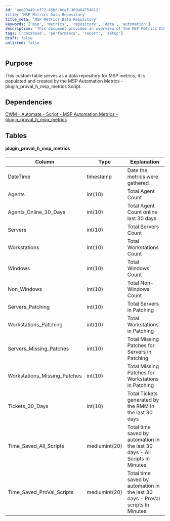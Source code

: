```yaml
---
id: 'aed83a49-ef72-45bd-bcef-369484754612'
title: 'MSP Metrics Data Repository'
title_meta: 'MSP Metrics Data Repository'
keywords: ['msp', 'metrics', 'repository', 'data', 'automation']
description: 'This document provides an overview of the MSP Metrics Data Repository, detailing its purpose, dependencies, and the structure of the custom table used to store various metrics related to managed service providers. It explains the types of data collected, including agent counts, server statuses, and ticket generation, which are essential for performance monitoring and reporting.'
tags: ['database', 'performance', 'report', 'setup']
draft: false
unlisted: false
---
```

## Purpose

This custom table serves as a data repository for MSP metrics, it is populated and created by the MSP Automation Metrics - plugin_proval_h_msp_metrics Script.

## Dependencies

[CWM - Automate - Script - MSP Automation Metrics - plugin_proval_h_msp_metrics](https://proval.itglue.com/DOC-5078775-12013482)

## Tables

#### plugin_proval_h_msp_metrics

| Column                           | Type            | Explanation                                                              |
|----------------------------------|-----------------|--------------------------------------------------------------------------|
| DateTime                         | timestamp       | Date the metrics were gathered                                           |
| Agents                           | int(10)         | Total Agent Count                                                        |
| Agents_Online_30_Days           | int(10)         | Total Agent Count online last 30 days                                    |
| Servers                          | int(10)         | Total Servers Count                                                      |
| Workstations                     | int(10)         | Total Workstations Count                                                 |
| Windows                          | int(10)         | Total Windows Count                                                      |
| Non_Windows                      | int(10)         | Total Non-Windows Count                                                  |
| Servers_Patching                 | int(10)         | Total Servers in Patching                                               |
| Workstations_Patching            | int(10)         | Total Workstations in Patching                                           |
| Servers_Missing_Patches          | int(10)         | Total Missing Patches for Servers in Patching                           |
| Workstations_Missing_Patches     | int(10)         | Total Missing Patches for Workstations in Patching                      |
| Tickets_30_Days                 | int(10)         | Total Tickets generated by the RMM in the last 30 days                 |
| Time_Saved_All_Scripts          | mediumint(20)   | Total time saved by automation in the last 30 days - All Scripts In Minutes |
| Time_Saved_ProVal_Scripts       | mediumint(20)   | Total time saved by automation in the last 30 days - ProVal scripts In Minutes |











